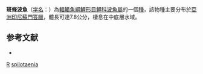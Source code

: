 {{Speciesbox 
| taxon = Rasbora spilotaenia
| status = NE
| status_system = IUCN3.1
| authority = [[Hubbs|Hubbs]] & [[Brittan|Brittan]], 1954
| synonyms = 
}}
'''斑條波魚'''（[[学名|学名]]：{{lang|la|'''''Rasbora spilotaenia'''''}}）為[[輻鰭魚綱|輻鰭魚綱]][[鯉形目|鯉形目]][[鯉科|鯉科]][[波魚屬|波魚屬]]的一個[[種|種]]，該物種主要分布於[[亞洲|亞洲]][[印尼|印尼]][[蘇門答臘|蘇門答臘]]，體長可達7.8公分，棲息在中底層水域。

==参考文献==
*{{FishBase_species|genus=Rasbora|species=spilotaenia|year=2011|month=12}}

{{Taxonbar}}

[[Category:1954年描述的鱼类|R]]
[[Category:波魚屬|spilotaenia]]